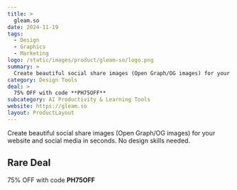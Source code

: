 ```yaml
---
title: >
  gleam.so
date: 2024-11-19
tags:
  - Design
  - Graphics
  - Marketing
logo: /static/images/product/gleam-so/logo.png
summary: >
  Create beautiful social share images (Open Graph/OG images) for your website and social media in seconds. No design skills needed.
category: Design Tools
deal: >
  75% OFF with code **PH75OFF**
subcategory: AI Productivity & Learning Tools
website: https://gleam.so
layout: ProductLayout
---
```

Create beautiful social share images (Open Graph/OG images) for your website and social media in seconds. No design skills needed.

## Rare Deal

75% OFF with code **PH75OFF**
